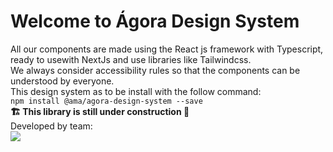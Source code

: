 
<Meta title="Documentation/Welcome" />

<h1 className="font-monospace text-headings-lg-strong">Welcome to Ágora Design System</h1>

<section>
  <div>
    All our components are made using the React js framework with Typescript, ready to usewith NextJs and use libraries like Tailwindcss.
  </div>
  <div>We always consider accessibility rules so that the components can be understood by everyone.</div>
  <div>This design system as to be install with the follow command:</div>
  <code>npm install @ama/agora-design-system --save</code>
</section>

<div>
  <b>🏗️ This library is still under construction 🚧</b>
</div>

<div>
  <div> Developed by team: </div>
  <a href="https://ticapp.gov.pt/pt/" title="Ticapp site">
    <img src="/logo_ticapp.png" style={{ width: '100px' }} />
  </a>
</div>
